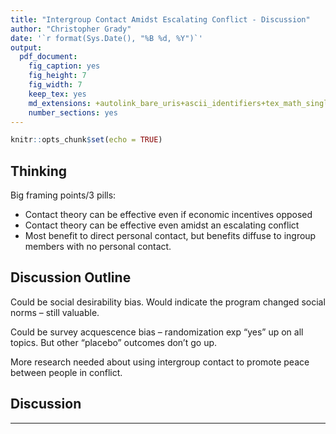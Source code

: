 ```yaml
---
title: "Intergroup Contact Amidst Escalating Conflict - Discussion"
author: "Christopher Grady"
date: '`r format(Sys.Date(), "%B %d, %Y")`'
output:
  pdf_document:
    fig_caption: yes
    fig_height: 7
    fig_width: 7
    keep_tex: yes
    md_extensions: +autolink_bare_uris+ascii_identifiers+tex_math_single_backslash
    number_sections: yes
---
```


```r
knitr::opts_chunk$set(echo = TRUE)
```

## Thinking

Big framing points/3 pills:

- Contact theory can be effective even if economic incentives opposed
- Contact theory can be effective even amidst an escalating conflict
- Most benefit to direct personal contact, but benefits diffuse to ingroup members with no personal contact.

## Discussion Outline

Could be social desirability bias.  Would indicate the program changed social norms -- still valuable.

Could be survey acquescence bias -- randomization exp "yes" up on all topics.  But other "placebo" outcomes don't go up.

More research needed about using intergroup contact to promote peace between people in conflict.

## Discussion


*******

<!--
# Scacco

-->